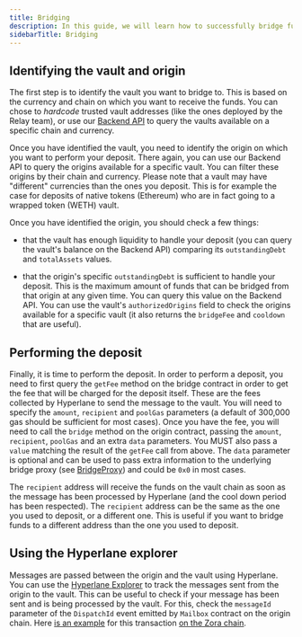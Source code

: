 ```yaml
---
title: Bridging
description: In this guide, we will learn how to successfully bridge funds from an origin to a vault.
sidebarTitle: Bridging
---
```


## Identifying the vault and origin

The first step is to identify the vault you want to bridge to. This is based on the currency and chain on which you want to receive the funds. You can chose to _hardcode_ trusted vault addresses (like the ones deployed by the Relay team), or use our [Backend API](../backend.mdx) to query the vaults available on a specific chain and currency.

Once you have identified the vault, you need to identify the origin on which you want to perform your deposit. There again, you can use our Backend API to query the origins available for a specific vault. You can filter these origins by their chain and currency. Please note that a vault may have "different" currencies than the ones you deposit. This is for example the case for deposits of native tokens (Ethereum) who are in fact going to a wrapped token (WETH) vault.

Once you have identified the origin, you should check a few things:

- that the vault has enough liquidity to handle your deposit (you can query the vault's balance on the Backend API) comparing its `outstandingDebt` and `totalAssets` values.

- that the origin's specific `outstandingDebt` is sufficient to handle your deposit. This is the maximum amount of funds that can be bridged from that origin at any given time. You can query this value on the Backend API. You can use the vault's `authorizedOrigins` field to check the origins available for a specific vault (it also returns the `bridgeFee` and `cooldown` that are useful).

## Performing the deposit

Finally, it is time to perform the deposit. In order to perform a deposit, you need to first query the `getFee` method on the bridge contract in order to get the fee that will be charged for the deposit itself. These are the fees collected by Hyperlane to send the message to the vault. You will need to specify the `amount`, `recipient` and `poolGas` parameters (a default of 300,000 gas should be sufficient for most cases).
Once you have the fee, you will need to call the `bridge` method on the origin contract, passing the `amount`, `recipient`, `poolGas` and an extra `data` parameters. You MUST also pass a `value` matching the result of the `getFee` call from above. The `data` parameter is optional and can be used to pass extra information to the underlying bridge proxy (see [BridgeProxy](../contracts/BridgeProxy.mdx)) and could be `0x0` in most cases.

The `recipient` address will receive the funds on the vault chain as soon as the message has been processed by Hyperlane (and the cool down period has been respected). The `recipient` address can be the same as the one you used to deposit, or a different one. This is useful if you want to bridge funds to a different address than the one you used to deposit.

## Using the Hyperlane explorer

Messages are passed between the origin and the vault using Hyperlane. You can use the [Hyperlane Explorer](https://explorer.hyperlane.xyz/) to track the messages sent from the origin to the vault. This can be useful to check if your message has been sent and is being processed by the vault. For this, check the `messageId` parameter of the `DispatchId` event emitted by `Mailbox` contract on the origin chain. Here [is an example](https://explorer.hyperlane.xyz/message/0x9122e85feb8638817b51605152992058bf3a0f683ae495240bbe8f78e7c7da2f) for this transaction [on the Zora chain](https://explorer.zora.energy/tx/0x64229c089b71bae499646abdd22df4562514eea5c264fdb07c80bdb331ab7670?tab=logs).
